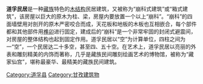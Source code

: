 {{npov|time=2010-12-25T06:17:34+00:00}}
{{unreferenced|time=2010-12-25T06:17:34+00:00}}
'''道孚民居'''是一种[[藏族|藏族]]特色的[[木结构|木结构]]民居建筑，又被称为“崩科式建筑”或“箱式建筑”，该房屋以巨大的原木为柱、梁，房屋内要放置一个以上“崩科”。“崩科”的四面墙壁用对剖开的原木严密咬合而成，天花板和地板的木板也互相嵌合，每个部件都和其他部件用[[榫卯|榫卯]]进行固定，建成后的“崩科”是一个非常牢固的封闭式避震间，对房屋的整体结构也起到固定作用。道孚民居以“空”为计算单位，四柱之间为一“空”，一个民居达二十多空，甚至四、五十空。在艺术上，道孚民居以亮丽的外表和雕刻精美的内饰而著称，几乎是藏族民间雕刻绘画艺术的博物馆，被称为“藏家仙宫”，堪称最豪华、最精美的藏族民间建筑。

[[Category:道孚县|Category:道孚县]]
[[Category:甘孜建筑物|Category:甘孜建筑物]]